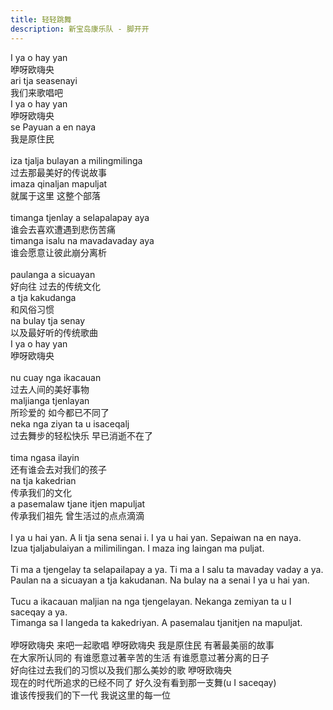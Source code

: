 ```yaml
---
title: 轻轻跳舞
description: 新宝岛康乐队 - 脚开开
---
```


I ya o hay yan<br />咿呀欧嗨央<br />ari tja seasenayi<br />我们来歌唱吧<br />I ya o hay yan<br />咿呀欧嗨央<br />se Payuan a en naya<br />我是原住民<br /><br />iza tjalja bulayan a milingmilinga<br />过去那最美好的传说故事<br />imaza qinaljan mapuljat<br />就属于这里 这整个部落<br /><br />timanga tjenlay a selapalapay aya<br />谁会去喜欢遭遇到悲伤苦痛<br />timanga isalu na mavadavaday aya<br />谁会愿意让彼此崩分离析<br /><br />paulanga a sicuayan<br />好向往 过去的传统文化<br />a tja kakudanga<br />和风俗习惯<br />na bulay tja senay<br />以及最好听的传统歌曲<br />I ya o hay yan<br />咿呀欧嗨央<br /><br />nu cuay nga ikacauan<br />过去人间的美好事物<br />maljianga tjenlayan<br />所珍爱的 如今都已不同了<br />neka nga ziyan ta u isaceqalj<br />过去舞步的轻松快乐 早已消逝不在了<br /><br />tima ngasa ilayin<br />还有谁会去对我们的孩子<br />na tja kakedrian<br />传承我们的文化<br />a pasemalaw tjane itjen mapuljat<br />传承我们祖先 曾生活过的点点滴滴<br /><br />I ya u hai yan. A li tja sena senai i.  I ya u hai yan. Sepaiwan na en naya.<br />Izua tjaljabulaiyan a milimilingan.  I maza ing laingan ma puljat.<br /><br />Ti ma a tjengelay ta selapailapay a ya. Ti ma a I salu ta mavaday vaday a ya.<br />Paulan na a sicuayan a tja kakudanan. Na bulay na a senai I ya u hai yan.<br /><br />Tucu a ikacauan maljian na nga tjengelayan. Nekanga zemiyan ta u I saceqay a ya.<br />Timanga sa I langeda ta kakedriyan. A pasemalau tjanitjen na mapuljat.<br /><br />咿呀欧嗨央 来吧一起歌唱 咿呀欧嗨央 我是原住民 有著最美丽的故事<br />在大家所认同的 有谁愿意过著辛苦的生活 有谁愿意过著分离的日子<br />好向往过去我们的习惯以及我们那么美妙的歌 咿呀欧嗨央<br />现在的时代所追求的已经不同了 好久没有看到那一支舞(u I saceqay)<br />谁该传授我们的下一代 我说这里的每一位